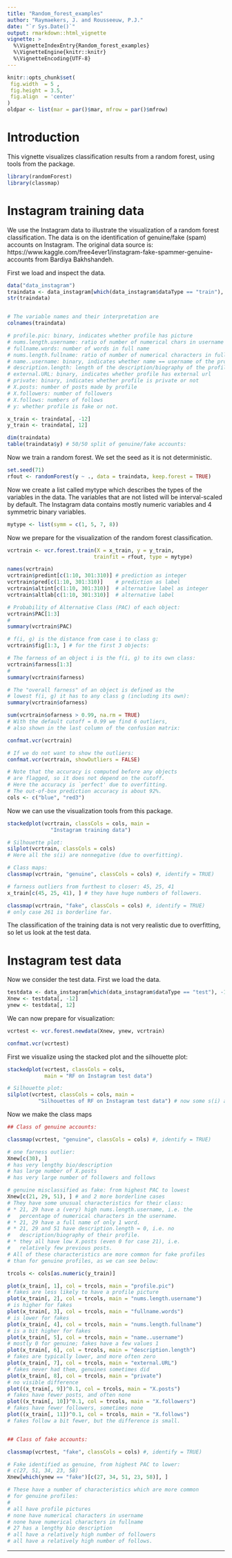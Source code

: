 ---
title: "Random_forest_examples"
author: "Raymaekers, J. and Rousseeuw, P.J."
date: "`r Sys.Date()`"
output: rmarkdown::html_vignette
vignette: >
  %\VignetteIndexEntry{Random_forest_examples}
  %\VignetteEngine{knitr::knitr}
  %\VignetteEncoding{UTF-8}
---

```{r, echo = FALSE}
knitr::opts_chunk$set(
 fig.width  = 5 ,
 fig.height = 3.5,
 fig.align  = 'center'
)
oldpar <- list(mar = par()$mar, mfrow = par()$mfrow)
```

# Introduction

This vignette visualizes classification results from a random forest, using tools from the package.

```{r}
library(randomForest)
library(classmap)
```

# Instagram training data

We use the Instagram data to illustrate the visualization of a
random forest classification. The data is on the identification of genuine/fake (spam) accounts on Instagram. The original data source is:
https://www.kaggle.com/free4ever1/instagram-fake-spammer-genuine-accounts from Bardiya Bakhshandeh.



First we load and inspect the data.

```{r}
data("data_instagram")
traindata <- data_instagram[which(data_instagram$dataType == "train"), -13]
str(traindata)


# The variable names and their interpretation are
colnames(traindata)

# profile.pic: binary, indicates whether profile has picture
# nums.length.username: ratio of number of numerical chars in username to its length
# fullname.words: number of words in full name
# nums.length.fullname: ratio of number of numerical characters in full name to its length
# name..username: binary, indicates whether name == username of the profile
# description.length: length of the description/biography of the profile (in number of characters)
# external.URL: binary, indicates whether profile has external url
# private: binary, indicates whether profile is private or not
# X.posts: number of posts made by profile
# X.followers: number of followers
# X.follows: numbers of follows
# y: whether profile is fake or not.

x_train <- traindata[, -12]
y_train <- traindata[, 12]

dim(traindata)
table(traindata$y) # 50/50 split of genuine/fake accounts:
```


Now we train a random forest. We set the seed as it is not deterministic.

```{r}
set.seed(71) 
rfout <- randomForest(y ~ ., data = traindata, keep.forest = TRUE)
```

Now we create a list called mytype which describes the 
types of the variables in the data. The variables that are not listed will be interval-scaled by default. The Instagram data contains
mostly numeric variables and 4 symmetric binary variables. 

```{r}
mytype <- list(symm = c(1, 5, 7, 8)) 
```

Now we prepare for the visualization of the random forest classification.

```{r}
vcrtrain <- vcr.forest.train(X = x_train, y = y_train,
                            trainfit = rfout, type = mytype)

names(vcrtrain)
vcrtrain$predint[c(1:10, 301:310)] # prediction as integer
vcrtrain$pred[c(1:10, 301:310)]    # prediction as label
vcrtrain$altint[c(1:10, 301:310)]  # alternative label as integer
vcrtrain$altlab[c(1:10, 301:310)]  # alternative label

# Probability of Alternative Class (PAC) of each object:
vcrtrain$PAC[1:3] 
#
summary(vcrtrain$PAC)

# f(i, g) is the distance from case i to class g:
vcrtrain$fig[1:3, ] # for the first 3 objects:

# The farness of an object i is the f(i, g) to its own class: 
vcrtrain$farness[1:3]
#
summary(vcrtrain$farness)

# The "overall farness" of an object is defined as the 
# lowest f(i, g) it has to any class g (including its own):
summary(vcrtrain$ofarness)

sum(vcrtrain$ofarness > 0.99, na.rm = TRUE) 
# With the default cutoff = 0.99 we find 6 outliers,
# also shown in the last column of the confusion matrix:

confmat.vcr(vcrtrain) 

# If we do not want to show the outliers:
confmat.vcr(vcrtrain, showOutliers = FALSE)

# Note that the accuracy is computed before any objects
# are flagged, so it does not depend on the cutoff.
# Here the accuracy is `perfect' due to overfitting. 
# The out-of-box prediction accuracy is about 92%.
cols <- c("blue", "red3")
```

Now we can use the visualization tools from this package.

```{r}
stackedplot(vcrtrain, classCols = cols, main =
              "Instagram training data")

# Silhouette plot:
silplot(vcrtrain, classCols = cols)
# Here all the s(i) are nonnegative (due to overfitting).

# Class maps:
classmap(vcrtrain, "genuine", classCols = cols) #, identify = TRUE)

# farness outliers from furthest to closer: 45, 25, 41
x_train[c(45, 25, 41), ] # they have huge numbers of followers.

classmap(vcrtrain, "fake", classCols = cols) #, identify = TRUE)
# only case 261 is borderline far.
```

The classification of the training data is not very realistic due to overfitting, so let us look at the test data.


# Instagram test data

Now we consider the test data. First we load the data.

```{r}
testdata <- data_instagram[which(data_instagram$dataType == "test"), -13]
Xnew <- testdata[, -12]
ynew <- testdata[, 12]
```

We can now prepare for visualization:

```{r}
vcrtest <- vcr.forest.newdata(Xnew, ynew, vcrtrain)

confmat.vcr(vcrtest)
```

First we visualize using the stacked plot and the silhouette plot:

```{r}
stackedplot(vcrtest, classCols = cols, 
            main = "RF on Instagram test data")

# Silhouette plot:
silplot(vcrtest, classCols = cols, main =
          "Silhouettes of RF on Instagram test data") # now some s(i) are negative
```

Now we make the class maps

```{r}

## Class of genuine accounts:

classmap(vcrtest, "genuine", classCols = cols) #, identify = TRUE)

# one farness outlier:
Xnew[c(30), ]
# has very lengthy bio/description
# has large number of X.posts
# has very large number of followers and follows

# genuine misclassified as fake: from highest PAC to lowest
Xnew[c(21, 29, 51), ] # and 2 more borderline cases
# They have some unusual characteristics for their class:
# * 21, 29 have a (very) high nums.length.username, i.e. the
#   percentage of numerical characters in the username.
# * 21, 29 have a full name of only 1 word.
# * 21, 29 and 51 have description.length = 0, i.e. no 
#   description/biography of their profile.
# * they all have low X.posts (even 0 for case 21), i.e.
#   relatively few previous posts.
# All of these characteristics are more common for fake profiles
# than for genuine profiles, as we can see below:

trcols <- cols[as.numeric(y_train)]

plot(x_train[, 1], col = trcols, main = "profile.pic")
# fakes are less likely to have a profile picture
plot(x_train[, 2], col = trcols, main = "nums.length.username")
# is higher for fakes
plot(x_train[, 3], col = trcols, main = "fullname.words")
# is lower for fakes
plot(x_train[, 4], col = trcols, main = "nums.length.fullname")
# is a bit higher for fakes
plot(x_train[, 5], col = trcols, main = "name..username")
# mostly 0 for genuine; fakes have a few values 1
plot(x_train[, 6], col = trcols, main = "description.length")
# fakes are typically lower, and more often zero
plot(x_train[, 7], col = trcols, main = "external.URL")
# fakes never had them, genuines sometimes did
plot(x_train[, 8], col = trcols, main = "private")
# no visible difference
plot((x_train[, 9])^0.1, col = trcols, main = "X.posts")
# fakes have fewer posts, and often none
plot((x_train[, 10])^0.1, col = trcols, main = "X.followers")
# fakes have fewer followers, sometimes none
plot((x_train[, 11])^0.1, col = trcols, main = "X.follows")
# fakes follow a bit fewer, but the difference is small.


## Class of fake accounts:

classmap(vcrtest, "fake", classCols = cols) #, identify = TRUE)

# Fake identified as genuine, from highest PAC to lower:
# c(27, 51, 34, 23, 58)
Xnew[which(ynew == "fake")[c(27, 34, 51, 23, 58)], ]

# These have a number of characteristics which are more common 
# for genuine profiles:
#
# all have profile pictures
# none have numerical characters in username
# none have numerical characters in fullname
# 27 has a lengthy bio description
# all have a relatively high number of followers
# all have a relatively high number of follows.
```

***
